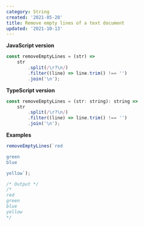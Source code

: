 ```yaml
---
category: String
created: '2021-05-28'
title: Remove empty lines of a text document
updated: '2021-10-13'
---
```


**JavaScript version**

```js
const removeEmptyLines = (str) =>
    str
        .split(/\r?\n/)
        .filter((line) => line.trim() !== '')
        .join('\n');
```

**TypeScript version**

```js
const removeEmptyLines = (str: string): string =>
    str
        .split(/\r?\n/)
        .filter((line) => line.trim() !== '')
        .join('\n');
```

**Examples**

```js
removeEmptyLines(`red

green
blue

yellow`);

/* Output */
/*
red
green
blue
yellow
*/
```
